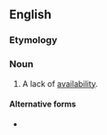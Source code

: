 ==English==

===Etymology===
{{prefix|en|non|availability}}

===Noun===
{{en-noun|-|+}}

# A lack of [[availability]].

====Alternative forms====
* {{l|en|non-availability}}